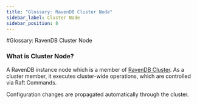 ```yaml
---
title: "Glossary: RavenDB Cluster Node"
sidebar_label: Cluster Node
sidebar_position: 8
---
```



#Glossary: RavenDB Cluster Node

### What is Cluster Node?

A RavenDB instance node which is a member of [RavenDB Cluster](./ravendb-cluster). As a cluster member, 
it executes cluster-wide operations, which are controlled via Raft Commands.

Configuration changes are propagated automatically through the cluster.
